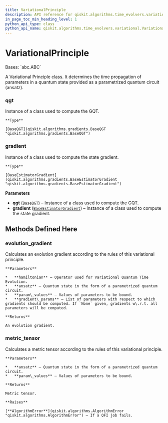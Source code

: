 ```yaml
---
title: VariationalPrinciple
description: API reference for qiskit.algorithms.time_evolvers.variational.VariationalPrinciple
in_page_toc_min_heading_level: 1
python_api_type: class
python_api_name: qiskit.algorithms.time_evolvers.variational.VariationalPrinciple
---
```


# VariationalPrinciple

<Class id="qiskit.algorithms.time_evolvers.variational.VariationalPrinciple" isDedicatedPage={true} github="https://github.com/qiskit/qiskit/tree/stable/0.23/qiskit/algorithms/time_evolvers/variational/variational_principles/variational_principle.py" signature="VariationalPrinciple(qgt, gradient)" modifiers="class">
  Bases: `abc.ABC`

  A Variational Principle class. It determines the time propagation of parameters in a quantum state provided as a parametrized quantum circuit (ansatz).

  ### qgt

  <Attribute id="qiskit.algorithms.time_evolvers.variational.VariationalPrinciple.qgt">
    Instance of a class used to compute the GQT.

    **Type**

    [BaseQGT](qiskit.algorithms.gradients.BaseQGT "qiskit.algorithms.gradients.BaseQGT")
  </Attribute>

  ### gradient

  <Attribute id="qiskit.algorithms.time_evolvers.variational.VariationalPrinciple.gradient">
    Instance of a class used to compute the state gradient.

    **Type**

    [BaseEstimatorGradient](qiskit.algorithms.gradients.BaseEstimatorGradient "qiskit.algorithms.gradients.BaseEstimatorGradient")
  </Attribute>

  **Parameters**

  *   **qgt** ([`BaseQGT`](qiskit.algorithms.gradients.BaseQGT "qiskit.algorithms.gradients.base_qgt.BaseQGT")) – Instance of a class used to compute the GQT.
  *   **gradient** ([`BaseEstimatorGradient`](qiskit.algorithms.gradients.BaseEstimatorGradient "qiskit.algorithms.gradients.base_estimator_gradient.BaseEstimatorGradient")) – Instance of a class used to compute the state gradient.

  ## Methods Defined Here

  ### evolution\_gradient

  <Function id="qiskit.algorithms.time_evolvers.variational.VariationalPrinciple.evolution_gradient" signature="VariationalPrinciple.evolution_gradient(hamiltonian, ansatz, param_values, gradient_params=None)" modifiers="abstract">
    Calculates an evolution gradient according to the rules of this variational principle.

    **Parameters**

    *   **hamiltonian** – Operator used for Variational Quantum Time Evolution.
    *   **ansatz** – Quantum state in the form of a parametrized quantum circuit.
    *   **param\_values** – Values of parameters to be bound.
    *   **gradient\_params** – List of parameters with respect to which gradients should be computed. If `None` given, gradients w\.r.t. all parameters will be computed.

    **Returns**

    An evolution gradient.
  </Function>

  ### metric\_tensor

  <Function id="qiskit.algorithms.time_evolvers.variational.VariationalPrinciple.metric_tensor" signature="VariationalPrinciple.metric_tensor(ansatz, param_values)">
    Calculates a metric tensor according to the rules of this variational principle.

    **Parameters**

    *   **ansatz** – Quantum state in the form of a parametrized quantum circuit.
    *   **param\_values** – Values of parameters to be bound.

    **Returns**

    Metric tensor.

    **Raises**

    [**AlgorithmError**](qiskit.algorithms.AlgorithmError "qiskit.algorithms.AlgorithmError") – If a QFI job fails.
  </Function>
</Class>

